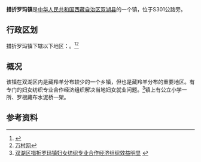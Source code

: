 {{中国乡级行政区|54/24/31/100/000}}
'''措折罗玛镇'''是[[中华人民共和国|中华人民共和国]][[西藏自治区|西藏自治区]][[双湖县|双湖县]]的一个镇，位于S301公路旁。
==行政区划==
措折罗玛镇下辖以下地区：{{PRC admin/children|54/24/31/100/000}}。<ref>{{PRC admin/ref sgc|54/24/31/100/000}}</ref><ref>[http://www.wancun.info/xiang/g59ksl 万村网]{{dead link|date=2018年3月 |bot=InternetArchiveBot |fix-attempted=yes }}</ref>

==概况==
该镇在双湖区内是藏羚羊分布较少的一个乡镇，但也是藏羚羊分布的重要地区。有专门的妇女纺织专业合作经济组织解决当地妇女就业问题。<ref>[http://www.xzca.gov.cn/ReadArticle.asp?ArtId=256 双湖区措折罗玛镇妇女纺织专业合作经济组织效益明显] {{webarchive|url=https://web.archive.org/web/20160304123559/http://www.xzca.gov.cn/ReadArticle.asp?ArtId=256 |date=2016-03-04 }}</ref>镇上有公立小学一所、罗根藏布水泥桥一架。

== 参考资料 ==

{{reflist}}

{{行政区划小作品}}
{{PRC admin/navcat|54/24/31/100/000}}